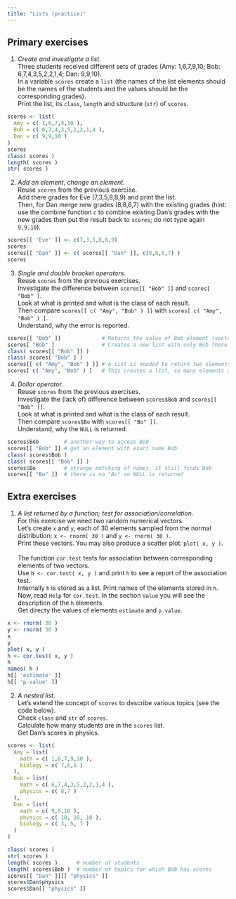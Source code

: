 ```yaml
---
title: "Lists (practice)"
---
```


## Primary exercises

1. *Create and investigate a list*.  
Three students received different sets of grades (Amy: 1,6,7,9,10; Bob: 6,7,4,3,5,2,2,1,4; Dan: 9,9,10).  
In a variable `scores` create a `list` (the names of the list elements should be the names of the students and the values should be the corresponding grades).  
Print the list, its `class`, `length` and structure (`str`) of `scores`.
```r
scores <- list(
  Amy = c( 1,6,7,9,10 ),
  Bob = c( 6,7,4,3,5,2,2,1,4 ),
  Dan = c( 9,9,10 )
)
scores
class( scores )
length( scores )
str( scores )
```

2. *Add an element*, *change an element*.  
Reuse `scores` from the previous exercise.  
Add there grades for Eve (7,3,5,8,8,9) and print the list.  
Then, for Dan merge new grades (8,8,6,7) with the existing grades (hint: use the combine function `c` to combine existing Dan's grades with the new grades then put the result back to `scores`; do not type again `9,9,10`).
```r
scores[[ 'Eve' ]] <- c(7,3,5,8,8,9)
scores
scores[[ "Dan" ]] <- c( scores[[ "Dan" ]], c(8,8,6,7) )
scores
```

3. *Single and double bracket operators*.  
Reuse `scores` from the previous exercises.  
Investigate the difference between `scores[[ "Bob" ]]` and `scores[ "Bob" ]`.  
Look at what is printed and what is the class of each result.  
Then compare `scores[[ c( "Amy", "Bob" ) ]]` with `scores[ c( "Amy", "Bob" ) ]`.  
Understand, why the error is reported.
```r
scores[[ "Bob" ]]             # Returns the value of Bob element (vector)
scores[ "Bob" ]               # Creates a new list with only Bob there (list)
class( scores[[ "Bob" ]] )
class( scores[ "Bob" ] )
scores[[ c( "Amy", "Bob" ) ]] # A list is needed to return two elements
scores[ c( "Amy", "Bob" ) ]   # This creates a list, so many elements are ok
```

4. *Dollar operator*.  
Reuse `scores` from the previous exercises.  
Investigate the (lack of) difference between `scores$Bob` and `scores[[ "Bob" ]]`.  
Look at what is printed and what is the class of each result.  
Then compare `scores$Bo` with `scores[[ "Bo" ]]`.  
Understand, why the `NULL` is returned.

```r
scores$Bob        # another way to access Bob
scores[[ "Bob" ]] # get an element with exact name Bob
class( scores$Bob )
class( scores[[ "Bob" ]] )
scores$Bo         # strange matching of names, it still finds Bob
scores[[ "Bo" ]]  # there is no "Bo" so NULL is returned
```

## Extra exercises

1. *A list returned by a function; test for association/correlation*.  
For this exercise we need two random numerical vectors.  
Let's create `x` and `y`, each of 30 elements sampled from the normal distribution: `x <- rnorm( 30 )` and `y <- rnorm( 30 )`.  
Print these vectors. You may also produce a scatter plot: `plot( x, y )`.  
  \
The function `cor.test` tests for association between corresponding elements of two vectors.  
Use `h <- cor.test( x, y )` and print `h` to see a report of the association test.  
Internally `h` is stored as a list. Print names of the elements stored in `h`.  
Now, read `Help` for `cor.test`. In the section `Value` you will see the description of the `h` elements.  
Get directy the values of elements `estimate` and `p.value`.
```r
x <- rnorm( 30 )
y <- rnorm( 30 )
x
y
plot( x, y )
h <- cor.test( x, y )
h
names( h )
h[[ 'estimate' ]]
h[[ 'p.value' ]]
```

2. *A nested list*.  
Let's extend the concept of `scores` to describe various topics (see the code below).  
Check `class` and `str` of `scores`.  
Calculate how many students are in the `scores` list.  
Get Dan's scores in physics.

```r
scores <- list(
  Amy = list(
    math = c( 1,6,7,9,10 ),
    biology = c( 7,6,8 )
  ),
  Bob = list(
    math = c( 6,7,4,3,5,2,2,1,4 ),
    physics = c( 8,7 )
  ),
  Dan = list(
    math = c( 9,9,10 ),
    physics = c( 10, 10, 10 ),
    biology = c( 3, 5, 7 )
  )
)
```

```r
class( scores )
str( scores )
length( scores )      # number of students
length( scores$Bob )  # number of topics for which Bob has scores
scores[[ "Dan" ]][[ "physics" ]]
scores$Dan$physics
scores$Dan[[ "physics" ]]
```

